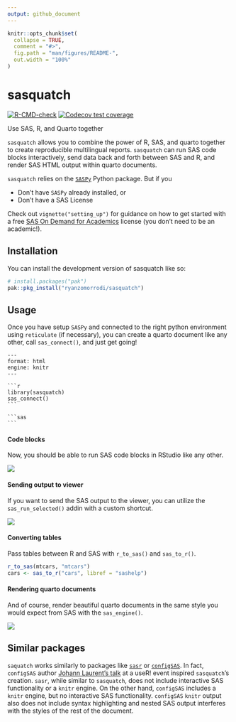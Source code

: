 ```yaml
---
output: github_document
---
```


<!-- README.md is generated from README.Rmd. Please edit that file -->

```r
knitr::opts_chunk$set(
  collapse = TRUE,
  comment = "#>",
  fig.path = "man/figures/README-",
  out.width = "100%"
)
```

# sasquatch

<!-- badges: start -->
[![R-CMD-check](https://github.com/ryanzomorrodi/sasr/actions/workflows/R-CMD-check.yaml/badge.svg)](https://github.com/ryanzomorrodi/sasr/actions/workflows/R-CMD-check.yaml)
[![Codecov test
coverage](https://codecov.io/gh/ryanzomorrodi/sasquatch/branch/main/graph/badge.svg)](https://app.codecov.io/gh/ryanzomorrodi/sasquatch?branch=main)
<!-- badges: end -->

Use SAS, R, and Quarto together

`sasquatch` allows you to combine the power of R, SAS, and quarto together
to create reproducible multilingual reports. `sasquatch` can run SAS code blocks
interactively, send data back and forth between SAS and R, and render SAS HTML 
output within quarto documents.

`sasquatch` relies on the [`SASPy`](https://sassoftware.github.io/saspy/) Python package. But if you

- Don't have `SASPy` already installed, or  
- Don't have a SAS License  

Check out `vignette("setting_up")` for guidance on how to get started with a 
free [SAS On Demand for Academics](https://www.sas.com/en_us/software/on-demand-for-academics)
license (you don't need to be an academic!).

## Installation

You can install the development version of sasquatch like so:

```r
# install.packages("pak")
pak::pkg_install("ryanzomorrodi/sasquatch")
```

## Usage

Once you have setup `SASPy` and connected to the right python
environment using `reticulate` (if necessary), you can create a quarto document
like any other, call `sas_connect()`, and just get going!

`````verbatim
---
format: html
engine: knitr
---

```r
library(sasquatch)
sas_connect()
```

```sas

```
`````

#### Code blocks

Now, you should be able to run SAS code blocks in RStudio like any other.

![](man/figures/run_sas_chunk.gif)

#### Sending output to viewer

If you want to send the SAS output to the viewer, you can utilize the 
`sas_run_selected()` addin with a custom shortcut.

![](man/figures/run_sas_selected.gif)

#### Converting tables

Pass tables between R and SAS with `r_to_sas()` and `sas_to_r()`.

```r
r_to_sas(mtcars, "mtcars")
cars <- sas_to_r("cars", libref = "sashelp")
```

#### Rendering quarto documents

And of course, render beautiful quarto documents in the same style you would
expect from SAS with the `sas_engine()`.

![](man/figures/rendered_quarto.png)

## Similar packages

`saquatch` works similarly to packages like [`sasr`](https://sassoftware.github.io/saspy/) 
or [`configSAS`](https://github.com/baselr/configSAS). In fact, `configSAS` 
author [Johann Laurent's talk](https://www.youtube.com/watch?v=4c9T6-__vI8) at a 
useR! event inspired `sasquatch`'s creation. `sasr`, while similar to 
`sasquatch`, does not include interactive SAS functionality or a `knitr` engine. 
On the other hand, `configSAS` includes a `knitr` engine, but no interactive SAS 
functionality. `configSAS` `knitr` output also does not include syntax 
highlighting and nested SAS output interferes with the styles of the rest of the
document.

